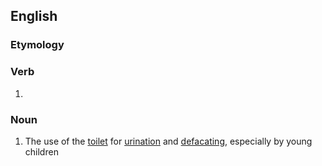==English==

===Etymology===
{{suffix|en|toilet|ing}}

===Verb===
{{head|en|verb form}}

# {{present participle of|en|toilet|nocat=1}}

===Noun===
{{en-noun|-}}

# The use of the [[toilet]] for [[urination]] and [[defacating]], especially by young children